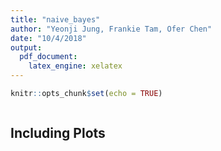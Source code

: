 ```yaml
---
title: "naive_bayes"
author: "Yeonji Jung, Frankie Tam, Ofer Chen"
date: "10/4/2018"
output:
  pdf_document:
    latex_engine: xelatex
---
```


```r
knitr::opts_chunk$set(echo = TRUE)
```


```r

```

## Including Plots



```r

```


